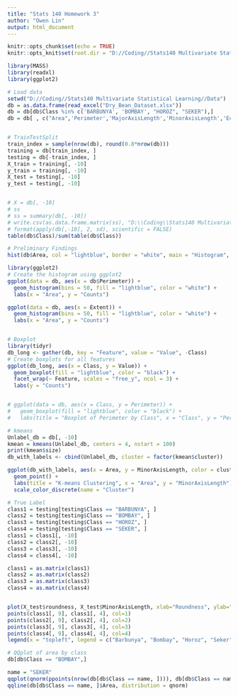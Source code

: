 ---
title: "Stats 140 Homework 3"
author: "Owen Lin"
output: html_document
---

```{r setup, include=FALSE}
knitr::opts_chunk$set(echo = TRUE)
knitr::opts_knit$set(root.dir = "D://Coding//Stats140 Multivariate Statistical Learning//Data")
```

```{r, include = F}
library(MASS)
library(readxl)
library(ggplot2)
```


```{r}
# Load data
setwd("D://Coding//Stats140 Multivariate Statistical Learning//Data")
db = as.data.frame(read_excel("Dry_Bean_Dataset.xlsx"))
db = db[db$Class %in% c('BARBUNYA', 'BOMBAY', "HOROZ", "SEKER"),]
db = db[ , c("Area",'Perimeter','MajorAxisLength','MinorAxisLength','Eccentricity', 'ConvexArea','Extent','Solidity','roundness', "Class")]


# TrainTestSplit
train_index = sample(nrow(db), round(0.8*nrow(db)))
training = db[train_index, ]
testing = db[-train_index, ]
X_train = training[, -10]
y_train = training[, -10]
X_test = testing[, -10]
y_test = testing[, -10]


# X = db[, -10]
# ss
# ss = summary(db[, -10])
# write.csv(as.data.frame.matrix(ss), "D:\\Coding\\Stats140 Multivariate Statistical Learning\\descriptives.csv", row.names = FALSE)
# format(apply(db[,-10], 2, sd), scientific = FALSE)
table(db$Class)/sum(table(db$Class))
```


```{r}
# Preliminary Findings
hist(db$Area, col = "lightblue", border = "white", main = "Histogram", xlab = "Area", ylab = "Count", breaks = seq(0, 250000, 10000))

library(ggplot2)
# Create the histogram using ggplot2
ggplot(data = db, aes(x = db$Perimeter)) +
  geom_histogram(bins = 50, fill = "lightblue", color = "white") +
  labs(x = "Area", y = "Counts")

ggplot(data = db, aes(x = Extent)) +
  geom_histogram(bins = 50, fill = "lightblue", color = "white") +
  labs(x = "Area", y = "Counts")


# Boxplot
library(tidyr)
db_long <- gather(db, key = "Feature", value = "Value", -Class)
# Create boxplots for all features
ggplot(db_long, aes(x = Class, y = Value)) +
  geom_boxplot(fill = "lightblue", color = "black") +
  facet_wrap(~ Feature, scales = "free_y", ncol = 3) +
  labs(y = "Counts")


# ggplot(data = db, aes(x = Class, y = Perimeter)) +
#   geom_boxplot(fill = "lightblue", color = "black") +
#   labs(title = "Boxplot of Perimeter by Class", x = "Class", y = "Perimeter")
```


```{r}
# kmeans
Unlabel_db = db[, -10]
kmean = kmeans(Unlabel_db, centers = 4, nstart = 100)
print(kmean$size)
db_with_labels <- cbind(Unlabel_db, cluster = factor(kmean$cluster))

ggplot(db_with_labels, aes(x = Area, y = MinorAxisLength, color = cluster)) +
  geom_point() +
  labs(title = "K-means Clustering", x = "Area", y = "MinorAxisLength") +
  scale_color_discrete(name = "Cluster")
```


```{r}
# True Label
class1 = testing[testing$Class == "BARBUNYA", ]
class2 = testing[testing$Class == "BOMBAY", ]
class3 = testing[testing$Class == "HOROZ", ]
class4 = testing[testing$Class == "SEKER", ]
class1 = class1[, -10]
class2 = class2[, -10]
class3 = class3[, -10]
class4 = class4[, -10]

class1 = as.matrix(class1)
class2 = as.matrix(class2)
class3 = as.matrix(class3)
class4 = as.matrix(class4)


plot(X_test$roundness, X_test$MinorAxisLength, xlab="Roundness", ylab="MinAxisLength", type="n")
points(class1[, 9], class1[, 4], col=1)
points(class2[, 9], class2[, 4], col=2)
points(class3[, 9], class3[, 4], col=3)
points(class4[, 9], class4[, 4], col=4)
legend(x = "topleft", legend = c("Barbunya", "Bombay", "Horoz", "Seker"), col = c(1, 2, 3, 4), lty = 1, bty = "n")
```


```{r}
# QQplot of area by class
db[db$Class == "BOMBAY",]

name = "SEKER"
qqplot(qnorm(ppoints(nrow(db[db$Class == name, ]))), db[db$Class == name, ]$Area, main = "QQ Plot on Area for Seker", xlab = "Theoretical Quantiles", ylab = "Sample Quantiles")
qqline(db[db$Class == name, ]$Area, distribution = qnorm)

```